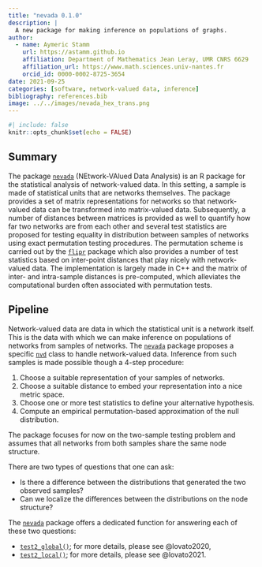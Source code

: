 ```yaml
---
title: "nevada 0.1.0"
description: |
  A new package for making inference on populations of graphs.
author:
  - name: Aymeric Stamm
    url: https://astamm.github.io
    affiliation: Department of Mathematics Jean Leray, UMR CNRS 6629
    affiliation_url: https://www.math.sciences.univ-nantes.fr
    orcid_id: 0000-0002-8725-3654
date: 2021-09-25
categories: [software, network-valued data, inference]
bibliography: references.bib
image: ../../images/nevada_hex_trans.png
---
```


```r
#| include: false
knitr::opts_chunk$set(echo = FALSE)
```

## Summary

The package [`nevada`](https://astamm.github.io/nevada/) (NEtwork-VAlued Data
Analysis) is an R package for the statistical analysis of network-valued data.
In this setting, a sample is made of statistical units that are networks
themselves. The package provides a set of matrix representations for networks so
that network-valued data can be transformed into matrix-valued data.
Subsequently, a number of distances between matrices is provided as well to
quantify how far two networks are from each other and several test statistics
are proposed for testing equality in distribution between samples of networks
using exact permutation testing procedures. The permutation scheme is carried
out by the [`flipr`](https://astamm.github.io/flipr/) package which also
provides a number of test statistics based on inter-point distances that play
nicely with network-valued data. The implementation is largely made in C++ and
the matrix of inter- and intra-sample distances is pre-computed, which
alleviates the computational burden often associated with permutation tests.

## Pipeline

Network-valued data are data in which the statistical unit is a network itself.
This is the data with which we can make inference on populations of networks
from samples of networks. The
[`nevada`](https://astamm.github.io/nevada/index.html) package proposes a
specific [`nvd`](https://astamm.github.io/nevada/reference/nvd.html) class to
handle network-valued data. Inference from such samples is made possible though
a 4-step procedure:

1. Choose a suitable representation of your samples of networks.
2. Choose a suitable distance to embed your representation into a nice metric
space.
3. Choose one or more test statistics to define your alternative hypothesis.
4. Compute an empirical permutation-based approximation of the null
distribution.

The package focuses for now on the two-sample testing problem and assumes that
all networks from both samples share the same node structure.

There are two types of questions that one can ask:

- Is there a difference between the distributions that generated the two
observed samples?
- Can we localize the differences between the distributions on the node
structure?

The [`nevada`](https://astamm.github.io/nevada/index.html) package offers a
dedicated function for answering each of these two questions:

-
[`test2_global()`](https://astamm.github.io/nevada/reference/test2_global.html);
for more details, please see @lovato2020,
- [`test2_local()`](https://astamm.github.io/nevada/reference/test2_local.html);
for more details, please see @lovato2021.
